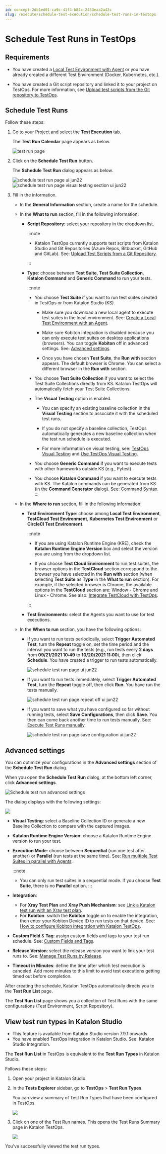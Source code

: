 ```yaml
---
id: concept-2db1ed01-ca9c-41f4-b84c-2453eaa2a42c
slug: /execute/schedule-test-execution/schedule-test-runs-in-testops
---
```


# Schedule Test Runs in TestOps

## Requirements

-   You have created a [Local Test Environment with Agent](/execute/cloud-based-test-execution/test-execution-with-testops/local-test-environments/create-a-local-test-environment-with-an-agent) or you have already created a different Test Environment \(Docker, Kubernetes, etc.\).

-   You have created a Git script repository and linked it to your project on TestOps. For more information, see [Upload test scripts from the Git repository to TestOps](/organize/upload-test-scripts-from-a-git-repository/upload-test-scripts-from-the-git-repository-to-testops).


## Schedule Test Runs

Follow these steps:

1.  Go to your Project and select the **Test Execution** tab.

    The **Test Run Calendar** page appears as below.

    <img src="https://github.com/katalon-studio/docs-images/raw/master/katalon-analytics/docs/testops-revamp-june-schedule-test-runs/schedule-test-run-button.png" alt="test run page" />

2.  Click on the **Schedule Test Run** button.

    The **Schedule Test Run** dialog appears as below.

    <img src="https://github.com/katalon-studio/docs-images/raw/master/katalon-analytics/docs/testops-revamp-june-schedule-test-runs/kt-schedule-test-run-page-ui-jun22.png" alt="schedule test run page ui jun22" /><img src="https://github.com/katalon-studio/docs-images/raw/master/katalon-analytics/docs/testops-revamp-june-schedule-test-runs/kt-schedule-test-run-page-visual-testing-section-ui-jun22.png" alt="schedule test run page visual testing section ui jun22" />

3.  Fill in the information.

    -   In the **General Information** section, create a name for the schedule.
    -   In the **What to run** section, fill in the following information:

        -   **Script Repository**: select your repository in the dropdown list.

            
            :::note

            -   Katalon TestOps currently supports test scripts from Katalon Studio and Git Repositories \(Azure Repos, Bitbucket, GitHub and GitLab\). See: [Upload Test Scripts from a Git Repository](/organize/upload-test-scripts-from-a-git-repository/upload-test-scripts-from-the-git-repository-to-testops).

            :::

        -   **Type**: choose between **Test Suite**, **Test Suite Collection**, **Katalon Command** and **Generic Command** to run your tests.

            
            :::note

            -   You choose **Test Suite** if you want to run test suites created in TestOps or from Katalon Studio \(KS\).

                -   Make sure you download a new local agent to execute test suites in the local environment. See: [Create a Local Test Environment with an Agent](/execute/cloud-based-test-execution/test-execution-with-testops/local-test-environments/create-a-local-test-environment-with-an-agent).

                -   Make sure Kobiton integration is disabled because you can only execute test suites on desktop applications \(browsers\). You can toggle **Kobiton** off in advanced settings. See: [Advanced settings](/execute/schedule-test-execution/schedule-test-runs-in-testops#).

                -   Once you have chosen **Test Suite**, the **Run with** section appears. The default browser is Chrome. You can select a different browser in the **Run with** section.

            -   You choose **Test Suite Collection** if you want to select the Test Suite Collections directly from KS. Katalon TestOps will automatically fetch your Test Suite Collections.

            -   The **Visual Testing** option is enabled.

                -   You can specify an existing baseline collection in the **Visual Testing** section to associate it with the scheduled test runs.

                -   If you do not specify a baseline collection, TestOps automatically generates a new baseline collection when the test run schedule is executed.

                -   For more information on visual testing, see: [TestOps Visual Testing](/analyze/analytics/visual-testing/visual-testing-overview#) and [Use TestOps Visual Testing](/analyze/analytics/visual-testing/use-testops-visual-testing).

            -   You choose **Generic Command** if you want to execute tests with other frameworks outside KS \(e.g., Pytest\).
            -   You choose **Katalon Command** if you want to execute tests with KS. The Katalon commands can be generated from KS \(in the **Command Generator** dialog\). See: [Command Syntax](/execute/katalon-runtime-engine/command-line-syntax-in-katalon-runtime-engine).
            :::

    -   In the **Where to run** section, fill in the following information:

        -   **Test Environment Type**: choose among **Local Test Environment**, **TestCloud Test Environment**, **Kubernetes Test Environment** or **CircleCI Test Environment**.

            
            :::note

            -   If you are using Katalon Runtime Engine \(KRE\), check the **Katalon Runtime Engine Version** box and select the version you are using from the dropdown list.

            -   If you choose **Test Cloud Environment** to run test suites, the browser options in the **TestCloud** section correspond to the browser you have selected in the **Run with** section \(when selecting **Test Suite** as **Type** in the **What to run** section\). For example, if the selected browser is Chrome, the available options in the **TestCloud** section are: Window - Chrome and Linux - Chrome. See also: [Integrate TestCloud with TestOps](/execute/cloud-based-test-execution/test-execution-with-testcloud/use-testcloud-in-testops).

            :::

        -   **Test Environments**: select the Agents you want to use for test executions.

    -   In the **When to run** section, you have the following options:

        -   If you want to run tests periodically, select **Trigger Automated Test**, turn the **Repeat** toggle on, set the time period and the interval you want to run the tests \(e.g., run tests every **2 days** from **09/21/2021 10:49** to **10/20/2021 11:00**\), then click **Schedule**. You have created a trigger to run tests automatically.

            <img src="https://github.com/katalon-studio/docs-images/raw/master/katalon-analytics/docs/testops-revamp-june-schedule-test-runs/kt-schedule-test-run-page-ui-jun22.png" alt="schedule test run page ui jun22" />

        -   If you want to run tests immediately, select **Trigger Automated Test**, turn the **Repeat** toggle off, then click **Run**. You have run the tests manually.

            <img src="https://github.com/katalon-studio/docs-images/raw/master/katalon-analytics/docs/testops-revamp-june-schedule-test-runs/kt-schedule-test-run-repeat-off-ui-jun22.png" alt="schedule test run page repeat off ui jun22" />

        -   If you want to save what you have configured so far without running tests, select **Save Configurations**, then click **Save**. You then can come back another time to run tests manually. See: [Execute Test Runs manually](/execute/schedule-test-execution/execute-test-runs-manually-in-testops).

            <img src="https://github.com/katalon-studio/docs-images/raw/master/katalon-analytics/docs/testops-revamp-june-schedule-test-runs/kt-schedule-test-run-save-configuration-ui-jun22.png" alt="schedule test run page save configuration ui jun22" />


## Advanced settings

You can optimize your configurations in the **Advanced settings** section of the **Schedule Test Run** dialog.

When you open the **Schedule Test Run** dialog, at the bottom left corner, click **Advanced settings**.

<img src="/doc_images/Documents/Execute/Schedule_test_executions/Schedule-test-runs-in-testops/image/tc-schedule-test-run.png" width={850} alt="Schedule test run advanced settings" />

The dialog displays with the following settings:

<img src="/doc_images/Documents/Execute/Schedule_test_executions/Schedule-test-runs-in-testops/image/tc-advanced-setting.png" />

-   **Visual Testing**: select a Baseline Collection ID or generate a new Baseline Collection to compare with the captured images.

-   **Katalon Runtime Engine Version**: choose a Katalon Runtime Engine version to run your test.

-   **Execution Mode**: choose between **Sequential** \(run one test after another\) or **Parallel** \(run tests at the same time\). See: [Run multiple Test Suites in parallel with Agents](/execute/cloud-based-test-execution/test-execution-with-testops/local-test-environments/run-multiple-test-suites-in-parallel-with-agents).

    
    :::note

    -   You can only run test suites in a sequential mode. If you choose **Test Suite**, there is no **Parallel** option.
    :::

-   **Integration**:

    -   For **Xray Test Plan** and **Xray Push Mechanism**: see [Link a Katalon test run with an Xray test plan](/organize/integration-for-organizing-tests/xray-integration/link-a-katalon-test-run-with-an-xray-test-plan).
    -   For **Kobiton**: switch the **Kobiton** toggle on to enable the integration, then enter your Kobiton Device ID to run tests on that device. See: [How to configure Kobiton integration with Katalon TestOps](/execute/cloud-based-test-execution/integration-with-other-vendors-for-cloud-execution/kobiton-integration/kobiton-integration-with-testops).
-   **Custom Field** & **Tag**: assign custom fields and tags to your test run schedule. See: [Custom Fields and Tags](/organize/custom-field-and-tags/custom-fields-and-tags).

-   **Release Version**: select the release version you want to link your test runs to. See: [Manage Test Runs by Release](/plan/create-and-edit-releases-in-testops).

-   **Timeout in Minutes**: define the time after which test execution is canceled. Add more minutes to this limit to avoid test executions getting timed out before completion.


After creating the schedule, Katalon TestOps automatically directs you to the **Test Run List** page.

The **Test Run List** page shows you a collection of Test Runs with the same configurations \(Test Environment, Script Repository\).

## View test run types in Katalon Studio

-   This feature is available from Katalon Studio version 7.9.1 onwards.
-   You have enabled TestOps integration in Katalon Studio. See: Katalon Studio Integration.

The **Test Run List** in TestOps is equivalent to the **Test Run Types** in Katalon Studio.

Follows these steps:

1.  Open your project in Katalon Studio.

2.  In the **Tests Explorer** sidebar, go to **TestOps** &gt; **Test Run Types**.

    You can view a summary of Test Run Types that have been configured in TestOps.

    <img src="/doc_images/Documents/Execute/Schedule_test_executions/Schedule-test-runs-in-testops/image/KS-TESTOPS-Test-run-types.png" width={850} />

3.  Click on one of the Test Run names. This opens the Test Runs Summary page in Katalon TestOps.

    <img src="/doc_images/Documents/Execute/Schedule_test_executions/Schedule-test-runs-in-testops/image/detail-of-test-run-type-on-testops-2.png" width={850} />


You've successfully viewed the test run types.